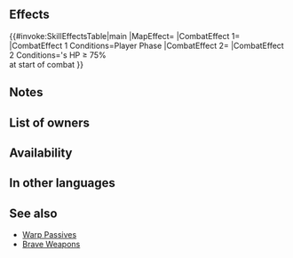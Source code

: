 {{Weapon Infobox
|tagid=SID_白夜忍の薙刀＋
|intID=3858
|image=wep_lc157
|exclusive=0
|weaponType=Lance
|cost=300
|might=9
|range=1
|effect=Unit can move to a space adjacent to any ally within 2 spaces. If unit initiates combat, unit attacks twice. At start of combat, if foe's HP ≥ 75%, grants Atk/Spd/Def/Res+4 to unit during combat.
|required=Kumo Naginata
|properties=
}}
==Effects==
{{#invoke:SkillEffectsTable|main
|MapEffect={{Eft|Warp|[[adjacent]] to an {{Tgt|Ally}}<br>[[within 2 spaces]]}}
|CombatEffect 1={{Eft|Attack Twice}}
|CombatEffect 1 Conditions=Player Phase
|CombatEffect 2={{Eft|Temporary buffs|Atk/Spd/Def/Res|4}}
|CombatEffect 2 Conditions={{Tgt|Foe}}'s HP ≥ 75%<br>at start of combat
}}

==Notes==
{{Warp interaction}}
{{Temporary buffs}}
==List of owners==
{{Skill Hero List}}
==Availability==
{{PassiveFocusList}}
{{PassiveDistributionList}}
{{PassiveCombatManualList}}
==In other languages==
{{OtherLanguages
|japanese=白夜忍の薙刀＋
|german=Kumo Naginata+
|spanishEU=Naginata Kumo +
|spanishLA=Naginata Kumo +
|french=Naginata Kumo +
|italian=Kumo Naginata+
|chineseTW=白夜忍之薙刀＋
|portuguese=Naginata Kumo+
}}
==See also==
{{See also skills|cond=(Description LIKE '%unit can move to a%space%ally%within 2 spaces%' AND Description NOT LIKE '%grants%status%to adjacent%allies%' AND Description NOT LIKE '%"unit can move%') AND (Exclusive='1' OR Description LIKE '%unit attacks twice%' AND SP=300)}}
* [[Warp Passives]]
* [[Brave Weapons]]
{{Weapons Navbox}}